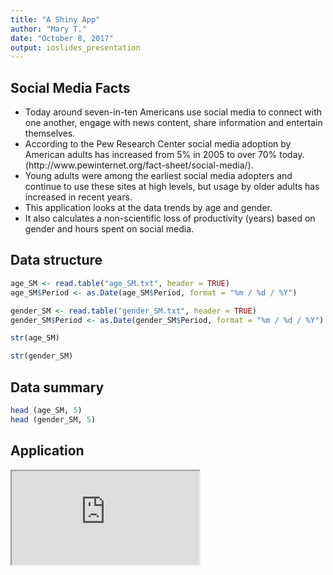 ```yaml
---
title: "A Shiny App"
author: "Mary T."
date: "October 8, 2017"
output: ioslides_presentation
---
```


## Social Media Facts

- Today around seven-in-ten Americans use social media to connect with one another, engage with news content, share information and entertain themselves.
- According to the Pew Research Center social media adoption by American adults has increased from 5% in 2005 to over 70% today. (http://www.pewinternet.org/fact-sheet/social-media/).
- Young adults were among the earliest social media adopters and continue to use these sites at high levels, but usage by older adults has increased in recent years.
- This application looks at the data trends by age and gender.
- It also calculates a non-scientific loss of productivity (years) based on gender and hours spent on social media.

## Data structure

```r
age_SM <- read.table("age_SM.txt", header = TRUE)
age_SM$Period <- as.Date(age_SM$Period, format = "%m / %d / %Y")

gender_SM <- read.table("gender_SM.txt", header = TRUE)
gender_SM$Period <- as.Date(gender_SM$Period, format = "%m / %d / %Y")

```

```r
str(age_SM)

```

```r
str(gender_SM)

```


## Data summary

```r
head (age_SM, 5)
head (gender_SM, 5)

```


## Application
<iframe 
  src="https://mst0722.shinyapps.io/Survey_app/" 
  allowfullscreen> </iframe>
